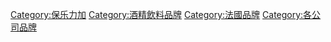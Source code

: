 {{catmore|保樂力加}}
[[Category:保乐力加|Category:保乐力加]]
[[Category:酒精飲料品牌|Category:酒精飲料品牌]]
[[Category:法國品牌|Category:法國品牌]]
[[Category:各公司品牌|Category:各公司品牌]]